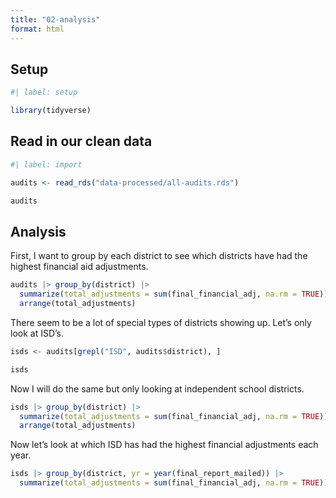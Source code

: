 ```yaml
---
title: "02-analysis"
format: html
---
```


## Setup

```r
#| label: setup

library(tidyverse)
```

## Read in our clean data

```r
#| label: import

audits <- read_rds("data-processed/all-audits.rds")

audits
```

## Analysis
First, I want to group by each district to see which districts have had the highest financial aid adjustments. 

```r
audits |> group_by(district) |> 
  summarize(total_adjustments = sum(final_financial_adj, na.rm = TRUE)) |> 
  arrange(total_adjustments)
```

There seem to be a lot of special types of districts showing up. Let's only look at ISD's. 

```r
isds <- audits[grepl("ISD", audits$district), ]

isds
```

Now I will do the same but only looking at independent school districts.

```r
isds |> group_by(district) |> 
  summarize(total_adjustments = sum(final_financial_adj, na.rm = TRUE)) |> 
  arrange(total_adjustments)
```

Now let's look at which ISD has had the highest financial adjustments each year.

```r
isds |> group_by(district, yr = year(final_report_mailed)) |> 
  summarize(total_adjustments = sum(final_financial_adj, na.rm = TRUE)) |> arrange(yr |> desc(), total_adjustments)
```

